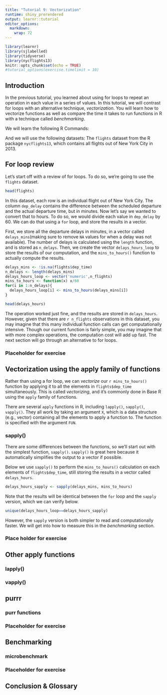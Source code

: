 ```yaml
---
title: "Tutorial 9: Vectorization"
runtime: shiny_prerendered
output: learnr::tutorial
editor_options: 
  markdown: 
    wrap: 72
---
```


```r
library(learnr)
library(sjlabelled)
library(tidyverse)
library(nycflights13)
knitr::opts_chunk$set(echo = TRUE)
#tutorial_options(exercise.timelimit = 10)
```

## **Introduction**

In the previous tutorial, you learned about using for loops to repeat an
operation in each value in a series of values. In this tutorial, we will
contrast for loops with an alternative technique, *vectorization*. You
will learn how to vectorize functions as well as compare the time it
takes to run functions in R with a technique called *benchmarking*.

We will learn the following R Commands:

<!-- add commands used in tutorial -->

And we will use the following datasets: 
The `flights` dataset from the R package `nycflights13`, which contains all flights out of New York City in 2013.

## **For loop review**

Let's start off with a review of for loops. To do so, we're going to use the `flights` dataset. 

```r
head(flights)
```

In this dataset, each row is an individual flight out of New York City. The column `dep_delay` contains the difference between the scheduled departure and the actual departure time, but in minutes. Now let's say we wanted to convert that to hours. To do so, we would divide each value in `dep_delay` by 60. We can do that using a `for` loop, and store the results in a vector.

First, we store all the departure delays in minutes, in a vector called `delays_mins`(making sure to remove `NA` values for when a delay was not available). The number of delays is calculated using the `length` function, and is stored as `n_delays`. Then, we create the vector `delays_hours_loop` to store the results of our computation, and the `mins_to_hours()` function to actually compute the results. 

```r
delays_mins <- !is.na(flights$dep_time)
n_delays <- length(delays_mins)
delays_hours_loop <- vector('numeric',n_flights)
mins_to_hours <- function(x) x/60
for(i in 1:n_delays){
  delays_hours_loop[i] <- mins_to_hours(delays_mins[i])
}
```

```r
head(delays_hours)
```
The operation worked just fine, and the results are stored in `delays_hours`.
However, given that there are `r n_flights` observations in this dataset, you may imagine that this many individual function calls can get computationally intensive. Though our current function is fairly simple, you may imagine that with more complex operations, the computation cost will add up fast. The next section will go through an alternative to for loops.

### Placeholder for exercise
<!-- add an exercise -->

## **Vectorization using the apply family of functions**

Rather than using a for loop, we can *vectorize* our `r mins_to_hours()` function by applying it to all the elements in `flights$dep_time` simultaneously. This is called *vectorizing*, and it's commonly done in Base R using the `apply` family of functions. 
  
There are several `apply` functions in R, including `lapply()`, `sapply()`, `vapply()`. They all work by taking an argument `X`, which is a data structure (e.g., vector) containing all the elements to apply a function to. The function is specified with the argument `FUN`. 

### sapply()
There are some differences between the functions, so we'll start out with the simplest function, `sapply()`. `sapply()` is great here because it automatically simplifies the output to a vector if possible. 

Below we use `sapply()` to perform the `mins_to_hours()` calculation on each elements of `flights$dep_time`, still storing the results in a vector called `delays_hours`. 

```r
delays_hours_sapply <- sapply(delays_mins, mins_to_hours)
```

Note that the results will be identical between the `for` loop and the `sapply` version, which we can verify below.

```r
unique(delays_hours_loop==delays_hours_sapply)
```

However, the `sapply` version is both simpler to read and computationally faster. We will get into how to measure this in the *benchmarking* section.

### Place holder for exercise

## **Other apply functions**

### lapply()

### vapply()

## **purrr**

### purr functions

### Placeholder for exercise

## **Benchmarking**

### microbenchmark

### Placeholder for exercise

## **Conclusion & Glossary**


